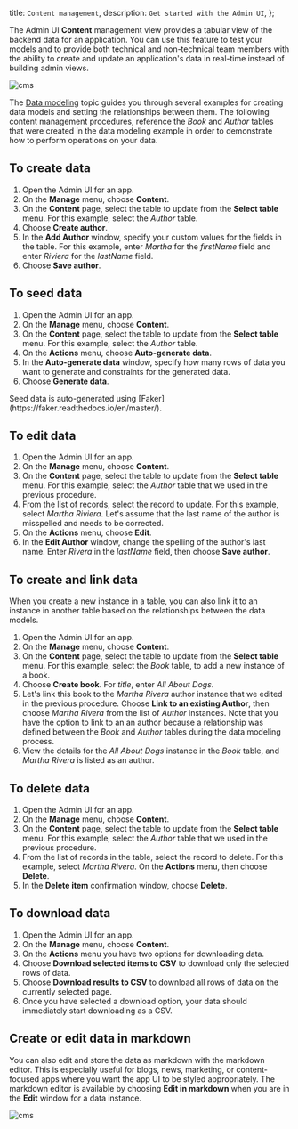   title: `Content management`,
  description: `Get started with the Admin UI`,
};

The Admin UI **Content** management view provides a tabular view of the backend data for an application. You can use this feature to test your models and to provide both technical and non-technical team members with the ability to create and update an application's data in real-time instead of building admin views.

![cms](/images/console/cms.png)

The [Data modeling](/console/data/data-model) topic guides you through several examples for creating data models and setting the relationships between them. The following content management procedures, reference the *Book* and *Author* tables that were created in the data modeling example in order to demonstrate how to perform operations on your data.

## To create data
1. Open the Admin UI for an app.
2. On the **Manage** menu, choose **Content**.
3. On the **Content** page, select the table to update from the **Select table** menu. For this example, select the *Author* table.
4. Choose **Create author**.
5. In the **Add Author** window, specify your custom values for the fields in the table. For this example, enter *Martha* for the *firstName* field and enter *Riviera* for the *lastName* field.
6. Choose **Save author**.

## To seed data
1. Open the Admin UI for an app.
2. On the **Manage** menu, choose **Content**.
3. On the **Content** page, select the table to update from the **Select table** menu. For this example, select the *Author* table.
4. On the **Actions** menu, choose **Auto-generate data**.
5. In the **Auto-generate data** window, specify how many rows of data you want to generate and constraints for the generated data. 
6. Choose **Generate data**.

<Callout warning>
Seed data is auto-generated using [Faker](https://faker.readthedocs.io/en/master/). 
</Callout>

## To edit data
1. Open the Admin UI for an app.
2. On the **Manage** menu, choose **Content**.
3. On the **Content** page, select the table to update from the **Select table** menu. For this example, select the *Author* table that we used in the previous procedure.
4. From the list of records, select the record to update. For this example, select *Martha Riviera*. Let's assume that the last name of the author is misspelled and needs to be corrected.
5. On the **Actions** menu, choose **Edit**.
6. In the **Edit Author** window, change the spelling of the author's last name. Enter *Rivera* in the *lastName* field, then choose **Save author**.

## To create and link data
When you create a new instance in a table, you can also link it to an instance in another table based on the relationships between the data models. 

1. Open the Admin UI for an app.
2. On the **Manage** menu, choose **Content**.
3. On the **Content** page, select the table to update from the **Select table** menu. For this example, select the *Book* table, to add a new instance of a book. 
4. Choose **Create book**. For *title*, enter *All About Dogs*. 
5. Let's link this book to the *Martha Rivera* author instance that we edited in the previous procedure. Choose **Link to an existing Author**, then choose *Martha Rivera* from the list of *Author* instances. Note that you have the option to link to an an author because a relationship was defined between the *Book* and *Author* tables during the data modeling process.
6. View the details for the *All About Dogs* instance in the *Book* table, and *Martha Rivera* is listed as an author. 

## To delete data
1. Open the Admin UI for an app.
2. On the **Manage** menu, choose **Content**.
3. On the **Content** page, select the table to update from the **Select table** menu. For this example, select the *Author* table that we used in the previous procedure.
4. From the list of records in the table, select the record to delete. For this example, select *Martha Rivera*. On the **Actions** menu, then choose **Delete**.
5. In the **Delete item** confirmation window, choose **Delete**.

## To download data
1. Open the Admin UI for an app.
2. On the **Manage** menu, choose **Content**.
3. On the **Actions** menu you have two options for downloading data.
  1. Choose **Download selected items to CSV** to download only the selected rows of data.
  2. Choose **Download results to CSV** to download all rows of data on the currently selected page.
4. Once you have selected a download option, your data should immediately start downloading as a CSV.

## Create or edit data in markdown
You can also edit and store the data as markdown with the markdown editor. This is especially useful for blogs, news, marketing, or content-focused apps where you want the app UI to be styled appropriately. The markdown editor is available by choosing **Edit in markdown** when you are in the **Edit** window for a data instance.

![cms](/images/console/cms.png)
